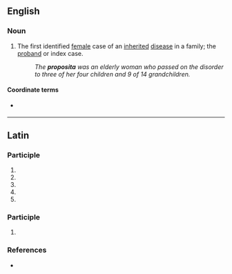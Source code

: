 ==English==

===Noun===
{{en-noun|propositae}}

# The first identified [[female]] case of an [[inherited]] [[disease]] in a family; the [[proband]] or index case.
#: ''The '''proposita''' was an elderly woman who passed on the disorder to three of her four children and 9 of 14 grandchildren.''

====Coordinate terms====
* {{l|en|propositus}} {{qual|male}}

----

==Latin==

===Participle===
{{la-part-form|prōposita}}

# {{inflection of|la|prōpositus||nom|f|s}}
# {{inflection of|la|prōpositus||nom|n|p}}
# {{inflection of|la|prōpositus||acc|n|p}}
# {{inflection of|la|prōpositus||voc|f|s}}
# {{inflection of|la|prōpositus||voc|n|p}}

===Participle===
{{la-part-form|prōpositā}}

# {{inflection of|la|prōpositus||abl|f|s}}

===References===
* {{R:du Cange}}